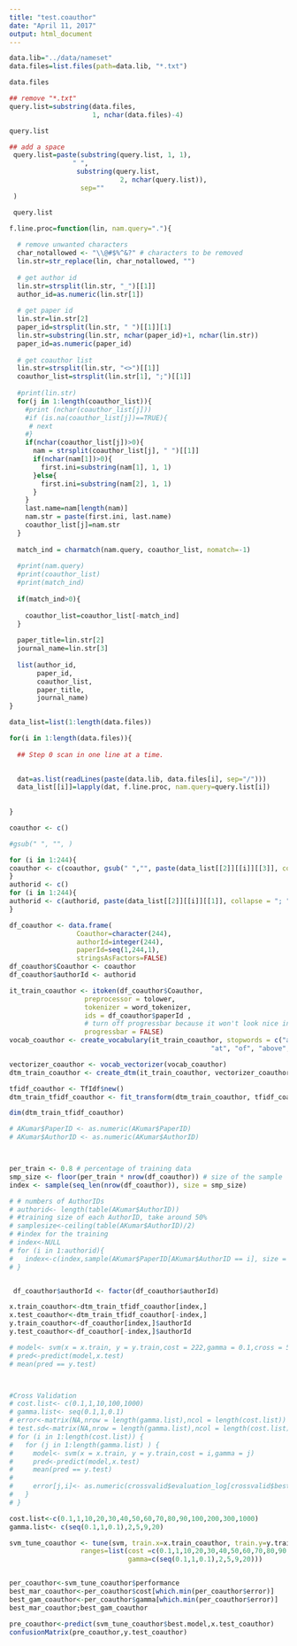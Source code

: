 ```yaml
---
title: "test.coauthor"
date: "April 11, 2017"
output: html_document
---
```


```r
data.lib="../data/nameset"
data.files=list.files(path=data.lib, "*.txt")

data.files

## remove "*.txt"
query.list=substring(data.files, 
                     1, nchar(data.files)-4)

query.list

## add a space
 query.list=paste(substring(query.list, 1, 1),
                " ",
                 substring(query.list,
                            2, nchar(query.list)),
                  sep=""
 )

 query.list

```

```r

f.line.proc=function(lin, nam.query="."){
  
  # remove unwanted characters
  char_notallowed <- "\\@#$%^&?" # characters to be removed
  lin.str=str_replace(lin, char_notallowed, "")
  
  # get author id
  lin.str=strsplit(lin.str, "_")[[1]]
  author_id=as.numeric(lin.str[1])
  
  # get paper id
  lin.str=lin.str[2]
  paper_id=strsplit(lin.str, " ")[[1]][1]
  lin.str=substring(lin.str, nchar(paper_id)+1, nchar(lin.str))
  paper_id=as.numeric(paper_id)
  
  # get coauthor list
  lin.str=strsplit(lin.str, "<>")[[1]]
  coauthor_list=strsplit(lin.str[1], ";")[[1]]
  
  #print(lin.str)
  for(j in 1:length(coauthor_list)){
    #print (nchar(coauthor_list[j]))
    #if (is.na(coauthor_list[j])==TRUE){
     # next
    #}
    if(nchar(coauthor_list[j])>0){
      nam = strsplit(coauthor_list[j], " ")[[1]]
      if(nchar(nam[1])>0){
        first.ini=substring(nam[1], 1, 1)
      }else{
        first.ini=substring(nam[2], 1, 1)
      }
    }
    last.name=nam[length(nam)]
    nam.str = paste(first.ini, last.name)
    coauthor_list[j]=nam.str
  }
  
  match_ind = charmatch(nam.query, coauthor_list, nomatch=-1)
  
  #print(nam.query)
  #print(coauthor_list)
  #print(match_ind)
  
  if(match_ind>0){
    
    coauthor_list=coauthor_list[-match_ind]
  }
  
  paper_title=lin.str[2]
  journal_name=lin.str[3]
  
  list(author_id, 
       paper_id, 
       coauthor_list, 
       paper_title, 
       journal_name)
}

```

```r
data_list=list(1:length(data.files))

for(i in 1:length(data.files)){
  
  ## Step 0 scan in one line at a time.
  

  dat=as.list(readLines(paste(data.lib, data.files[i], sep="/")))
  data_list[[i]]=lapply(dat, f.line.proc, nam.query=query.list[i])
  
  
}

```

```r

coauthor <- c()

#gsub(" ", "", ) 

for (i in 1:244){
coauthor <- c(coauthor, gsub(" ","", paste(data_list[[2]][[i]][[3]], collapse = "; ")))
} 
authorid <- c()
for (i in 1:244){
authorid <- c(authorid, paste(data_list[[2]][[i]][[1]], collapse = "; "))
} 

df_coauthor <- data.frame( 
                 Coauthor=character(244),
                 authorId=integer(244),
                 paperId=seq(1,244,1),
                 stringsAsFactors=FALSE) 
df_coauthor$Coauthor <- coauthor
df_coauthor$authorId <- authorid
```

```r
it_train_coauthor <- itoken(df_coauthor$Coauthor, 
                   preprocessor = tolower, 
                   tokenizer = word_tokenizer,
                   ids = df_coauthor$paperId ,
                   # turn off progressbar because it won't look nice in rmd
                   progressbar = FALSE)
vocab_coauthor <- create_vocabulary(it_train_coauthor, stopwords = c("a", "an", "the", "in", "on",
                                                   "at", "of", "above", "under"))

vectorizer_coauthor <- vocab_vectorizer(vocab_coauthor)
dtm_train_coauthor <- create_dtm(it_train_coauthor, vectorizer_coauthor)

tfidf_coauthor <- TfIdf$new()
dtm_train_tfidf_coauthor <- fit_transform(dtm_train_coauthor, tfidf_coauthor)

dim(dtm_train_tfidf_coauthor)

# AKumar$PaperID <- as.numeric(AKumar$PaperID)
# AKumar$AuthorID <- as.numeric(AKumar$AuthorID)



per_train <- 0.8 # percentage of training data
smp_size <- floor(per_train * nrow(df_coauthor)) # size of the sample
index <- sample(seq_len(nrow(df_coauthor)), size = smp_size)

# # numbers of AuthorIDs
# authorid<- length(table(AKumar$AuthorID))
# #training size of each AuthorID, take around 50%
# samplesize<-ceiling(table(AKumar$AuthorID)/2)
# #index for the training
# index<-NULL
# for (i in 1:authorid){
#   index<-c(index,sample(AKumar$PaperID[AKumar$AuthorID == i], size = samplesize[i]))
# }


 df_coauthor$authorId <- factor(df_coauthor$authorId)

x.train_coauthor<-dtm_train_tfidf_coauthor[index,]
x.test_coauthor<-dtm_train_tfidf_coauthor[-index,]
y.train_coauthor<-df_coauthor[index,]$authorId
y.test_coauthor<-df_coauthor[-index,]$authorId

# model<- svm(x = x.train, y = y.train,cost = 222,gamma = 0.1,cross = 5)
# pred<-predict(model,x.test)
# mean(pred == y.test)



#Cross Validation
# cost.list<- c(0.1,1,10,100,1000)
# gamma.list<- seq(0.1,1,0.1)
# error<-matrix(NA,nrow = length(gamma.list),ncol = length(cost.list))
# test.sd<-matrix(NA,nrow = length(gamma.list),ncol = length(cost.list))
# for (i in 1:length(cost.list)) {
#   for (j in 1:length(gamma.list) ) {
#     model<- svm(x = x.train, y = y.train,cost = i,gamma = j)
#     pred<-predict(model,x.test)
#     mean(pred == y.test)
# 
#     error[j,i]<- as.numeric(crossvalid$evaluation_log[crossvalid$best_iteration,4])
#   }
# }

cost.list<-c(0.1,1,10,20,30,40,50,60,70,80,90,100,200,300,1000)
gamma.list<- c(seq(0.1,1,0.1),2,5,9,20)

svm_tune_coauthor <- tune(svm, train.x=x.train_coauthor, train.y=y.train_coauthor, kernel="radial",
                  ranges=list(cost =c(0.1,1,10,20,30,40,50,60,70,80,90,100,200,300,1000),
                              gamma=c(seq(0.1,1,0.1),2,5,9,20)))


per_coauthor<-svm_tune_coauthor$performance
best_mar_coauthor<-per_coauthor$cost[which.min(per_coauthor$error)] 
best_gam_coauthor<-per_coauthor$gamma[which.min(per_coauthor$error)] 
best_mar_coauthor;best_gam_coauthor

pre_coauthor<-predict(svm_tune_coauthor$best.model,x.test_coauthor)
confusionMatrix(pre_coauthor,y.test_coauthor)

```


